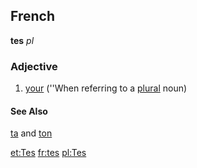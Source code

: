 ==French==
'''tes''' ''pl''
===Adjective===
# [[your]] (''When referring to a [[plural]] noun)
====See Also====
[[ta#French|ta]] and [[ton#French|ton]]

[[et:Tes]]
[[fr:tes]]
[[pl:Tes]]